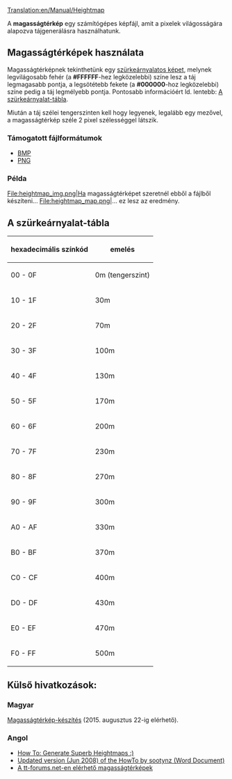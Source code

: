 [[Translation:en/Manual/Heightmap]]

A '''magasságtérkép''' egy számítógépes képfájl, amit a pixelek világosságára alapozva tájgenerálásra használhatunk.

==Magasságtérképek használata==
Magasságtérképnek tekinthetünk egy [http://tudasbazis.sulinet.hu/hu/informatika/informatika/informatika-9-12-evfolyam/grafikai-algoritmusok/elemi-rasztergrafikai-algoritmusok-raszterkepek-nagyitasa-kicsinyitese-megjelenitese szürkeárnyalatos képet], melynek legvilágosabb fehér (a '''#FFFFFF'''-hez legközelebbi) színe lesz a táj legmagasabb pontja, a legsötétebb fekete (a '''#000000'''-hoz legközelebbi) színe pedig a táj legmélyebb pontja. Pontosabb információért ld. lentebb: [[#A szürkeárnyalat-tábla|A szürkeárnyalat-tábla]].

Miután a táj szélei tengerszinten kell hogy legyenek, legalább egy mezővel, a magasságtérkép széle 2 pixel szélességgel látszik.

===Támogatott fájlformátumok===
* [http://hu.wikipedia.org/wiki/Bmp BMP]
* [http://hu.wikipedia.org/wiki/PNG PNG]

===Példa===
<gallery>
File:heightmap_img.png|Ha magasságtérképet szeretnél ebből a fájlből készíteni...
File:heightmap_map.png|... ez lesz az eredmény.
</gallery>

==A szürkeárnyalat-tábla==
{|
! hexadecimális színkód
! emelés
|-
| 00 - 0F
| 0m (tengerszint)
|-
| 10 - 1F
| 30m
|-
| 20 - 2F
| 70m
|-
| 30 - 3F
| 100m
|-
| 40 - 4F
| 130m
|-
| 50 - 5F
| 170m
|-
| 60 - 6F
| 200m
|-
| 70 - 7F
| 230m
|-
| 80 - 8F
| 270m
|-
| 90 - 9F
| 300m
|-
| A0 - AF
| 330m
|-
| B0 - BF
| 370m
|-
| C0 - CF
| 400m
|-
| D0 - DF
| 430m
|-
| E0 - EF
| 470m
|-
| F0 - FF
| 500m
|}

==Külső hivatkozások:==
===Magyar===
[http://openttdfansite.info/articles.php?article_id=54 Magasságtérkép-készítés] (2015. augusztus 22-ig elérhető).
===Angol===
*[http://www.tt-forums.net/viewtopic.php?t=27052 How To: Generate Superb Heightmaps :)]
*[http://www.tt-forums.net/download/file.php?id=92633 Updated version (Jun 2008) of the HowTo by sootynz (Word Document)]
*[http://www.tt-forums.net/viewtopic.php?t=29323 A tt-forums.net-en elérhető magasságtérképek]